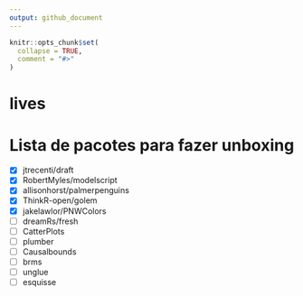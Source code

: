 ```yaml
---
output: github_document
---
```


<!-- README.md is generated from README.Rmd. Please edit that file -->

```r
knitr::opts_chunk$set(
  collapse = TRUE,
  comment = "#>"
)
```

# lives

# Lista de pacotes para fazer unboxing

- [x] jtrecenti/draft
- [x] RobertMyles/modelscript
- [x] allisonhorst/palmerpenguins
- [x] ThinkR-open/golem
- [x] jakelawlor/PNWColors
- [ ] dreamRs/fresh
- [ ] CatterPlots
- [ ] plumber
- [ ] Causalbounds
- [ ] brms
- [ ] unglue
- [ ] esquisse



